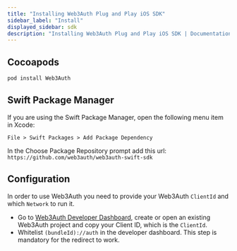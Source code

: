 ```yaml
---
title: "Installing Web3Auth Plug and Play iOS SDK"
sidebar_label: "Install"
displayed_sidebar: sdk
description: "Installing Web3Auth Plug and Play iOS SDK | Documentation - Web3Auth"
---
```


## Cocoapods

```sh
pod install Web3Auth
```

## Swift Package Manager

If you are using the Swift Package Manager, open the following menu item in Xcode:

`File > Swift Packages > Add Package Dependency`

In the Choose Package Repository prompt add this url: `https://github.com/web3auth/web3auth-swift-sdk`

## Configuration

In order to use Web3Auth you need to provide your Web3Auth `ClientId` and which `Network` to run it.

- Go to [Web3Auth Developer Dashboard](https://dashboard.web3auth.io), create or open an existing Web3Auth project and copy your Client ID, which is
  the `ClientId`.
- Whitelist `(bundleId)://auth` in the developer dashboard. This step is mandatory for the redirect to work.
